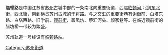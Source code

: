 {{Unreferenced|time=2021-06-15T03:39:32+00:00}}
{{Infobox Guangzhou Road
|中文道路名称= 临顿路
|道路名称拼音= LINDUN LU
|图片=
|图片说明=
|道路属性= 
|道路总长度= 
|车速限制=
|行车线数量= 
|所在地区= [[江苏省|江苏省]][[苏州市|苏州市]][[姑苏区|姑苏区]]
|起点= [[干将路|干将路]]
|终点= [[东北街|东北街]]
|道路命名日期= 
|命名缘由= 
|道路旧名= 
|道路动工日期= 
|通车日期= 
|路段主要建筑= 
}}
'''临顿路'''是中国江苏省[[苏州|苏州]]古城中部的一条南北向重要街道，西临[[临顿河|临顿河]],北到[[东北街|东北街]]、西北街，南到横贯苏州古城的[[干将路|干将路]]。与之交汇的重要街巷有谢衙前、白塔东路、白塔西路、旧学前、[[观前街|观前街]]、碧凤坊、蔡汇河头、颜家巷等。在临近观前街的醋坊桥一带较为繁盛。

苏州轨道一号线设有[[临顿路站|临顿路站]]。
{{苏州市市区主要道路}}
[[Category:苏州街道|Category:苏州街道]]